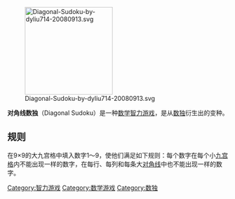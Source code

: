 [[File:Diagonal-Sudoku-by-dyliu714-20080913.svg|200px]]

'''对角线数独'''（Diagonal Sudoku）是一种[[数学|数学]][[智力游戏|智力游戏]]，是从[[数独|数独]]衍生出的变种。

== 规则 ==
在9×9的大九宫格中填入数字1～9，使他们满足如下规则：每个数字在每个小[[九宫格|九宫格]]内不能出现一样的数字，在每行、每列和每条大[[对角线|对角线]]中也不能出现一样的数字。

{{數獨}}
{{數獨小作品}}

[[Category:智力游戏|Category:智力游戏]]
[[Category:数学游戏|Category:数学游戏]]
[[Category:数独|Category:数独]]